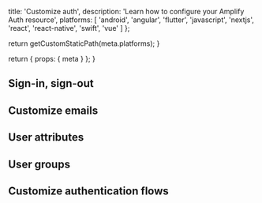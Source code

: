 
  title: 'Customize auth',
  description:
    'Learn how to configure your Amplify Auth resource',
  platforms: [
    'android',
    'angular',
    'flutter',
    'javascript',
    'nextjs',
    'react',
    'react-native',
    'swift',
    'vue'
  ]
};

  return getCustomStaticPath(meta.platforms);
}

  return {
    props: {
      meta
    }
  };
}

## Sign-in, sign-out

## Customize emails

## User attributes

## User groups

## Customize authentication flows
